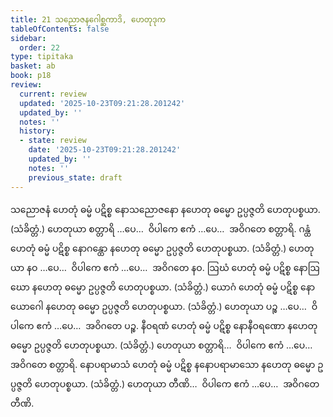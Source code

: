 ```yaml
---
title: 21 သညောဇနဂေါစ္ဆကာဒိ, ဟေတုဒုက
tableOfContents: false
sidebar:
  order: 22
type: tipitaka
basket: ab
book: p18
review:
  current: review
  updated: '2025-10-23T09:21:28.201242'
  updated_by: ''
  notes: ''
  history:
  - state: review
    date: '2025-10-23T09:21:28.201242'
    updated_by: ''
    notes: ''
    previous_state: draft
---
```



<ReviewStatus review={frontmatter.review} showDetails={true} />

<HypothesisAnnotation frontmatter={frontmatter} />

<DynamicBreadcrumb />

<Division number="59" book="p18" e="ch" v="40" p="319">

<Paragraph number="146" book="p18">
သညောဇနံ ဟေတုံ ဓမ္မံ ပဋိစ္စ နောသညောဇနော နဟေတု ဓမ္မော ဥပ္ပဇ္ဇတိ ဟေတုပစ္စယာ. (သံခိတ္တံ.) ဟေတုယာ စတ္တာရိ …ပေ…  ဝိပါကေ ဧကံ …ပေ…  အဝိဂတေ စတ္တာရိ.
</Paragraph>

</Division>
<Division number="60" book="p18" e="ch" v="40" p="319">

<Paragraph number="147" book="p18">
ဂန္ထံ ဟေတုံ ဓမ္မံ ပဋိစ္စ နောဂန္ထော နဟေတု ဓမ္မော ဥပ္ပဇ္ဇတိ ဟေတုပစ္စယာ. (သံခိတ္တံ.) ဟေတုယာ နဝ …ပေ…  ဝိပါကေ ဧကံ …ပေ…  အဝိဂတေ နဝ.
</Paragraph>

</Division>
<Division number="61" book="p18" e="ch" v="40" p="319">

<Paragraph number="148" book="p18">
ဩဃံ ဟေတုံ ဓမ္မံ ပဋိစ္စ နောဩဃော နဟေတု ဓမ္မော ဥပ္ပဇ္ဇတိ ဟေတုပစ္စယာ. (သံခိတ္တံ.)
</Paragraph>

</Division>
<Division number="62" book="p18" e="ch" v="40" p="319">

<Paragraph number="149" book="p18">
ယောဂံ ဟေတုံ ဓမ္မံ ပဋိစ္စ နောယောဂေါ နဟေတု ဓမ္မော ဥပ္ပဇ္ဇတိ ဟေတုပစ္စယာ. (သံခိတ္တံ.) ဟေတုယာ ပဉ္စ …ပေ…  ဝိပါကေ ဧကံ …ပေ…  အဝိဂတေ ပဉ္စ.
</Paragraph>

</Division>
<Division number="63" book="p18" e="ch" v="40" p="319">

<Paragraph number="150" book="p18">
နီဝရဏံ ဟေတုံ ဓမ္မံ ပဋိစ္စ နောနီဝရဏော နဟေတု ဓမ္မော ဥပ္ပဇ္ဇတိ ဟေတုပစ္စယာ. (သံခိတ္တံ.) ဟေတုယာ စတ္တာရိ…  ဝိပါကေ ဧကံ …ပေ…  အဝိဂတေ စတ္တာရိ.
</Paragraph>

</Division>
<Division number="64" book="p18" e="ch" v="40" p="320">

<Paragraph number="151" book="p18">
နောပရာမာသံ ဟေတုံ ဓမ္မံ ပဋိစ္စ နနောပရာမာသော နဟေတု ဓမ္မော ဥပ္ပဇ္ဇတိ ဟေတုပစ္စယာ. (သံခိတ္တံ.) ဟေတုယာ တီဏိ…  ဝိပါကေ ဧကံ …ပေ…  အဝိဂတေ တီဏိ.
</Paragraph>
</Division>